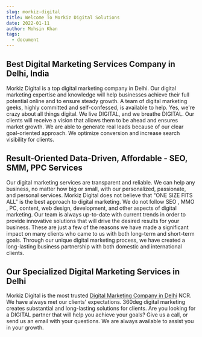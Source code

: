```yaml
---
slug: morkiz-digital
title: Welcome To Morkiz Digital Solutions 
date: 2022-01-11
author: Mohsin Khan
tags:
  - document
---
```


## Best Digital Marketing Services Company in Delhi, India

Morkiz Digital is a top digital marketing company in Delhi. Our digital marketing expertise and knowledge will help businesses achieve their full potential online and to ensure steady growth. A team of digital marketing geeks, highly committed and self-confessed, is available to help. Yes, we're crazy about all things digital. We live DIGITAL, and we breathe DIGITAL. Our clients will receive a vision that allows them to be ahead and ensures market growth. We are able to generate real leads because of our clear goal-oriented approach. We optimize conversion and increase search visibility for clients.

## Result-Oriented Data-Driven, Affordable - SEO, SMM, PPC Services

Our digital marketing services are transparent and reliable. We can help any business, no matter how big or small, with our personalized, passionate, and personal services. Morkiz Digital does not believe that "ONE SIZE FITS ALL" is the best approach to digital marketing. We do not follow SEO , MMO , PC, content, web design, development, and other aspects of digital marketing. Our team is always up-to-date with current trends in order to provide innovative solutions that will drive the desired results for your business.
These are just a few of the reasons we have made a significant impact on many clients who came to us with both long-term and short-term goals. Through our unique digital marketing process, we have created a long-lasting business partnership with both domestic and international clients.

## Our Specialized Digital Marketing Services in Delhi

Morkiz Digital is the most trusted <a href="https://www.morkiz.com/">Digital Marketing Company in Delhi</a> NCR. We have always met our clients' expectations. 360deg digital marketing creates substantial and long-lasting solutions for clients. Are you looking for a DIGITAL partner that will help you achieve your goals? Give us a call, or send us an email with your questions. We are always available to assist you in your growth.
